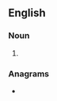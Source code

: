 ==English==

===Noun===
{{head|en|noun plural form}}

# {{plural of|solver|lang=en}}

===Anagrams===
* {{anagrams|en|Slovers|Vossler}}
